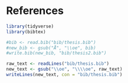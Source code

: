 # References {-}

```r
library(tidyverse)
library(bibtex)

#bib <- read.bib("bib/thesis.bib")
#new_bib <- gsub("Å", "\\oe", bib)
#write.bib(new_bib, "bib/thesis2.bib")

raw_text <- readLines("bib/thesis.bib")
new_text <- gsub("\\oe", "\\\\oe", raw_text)
writeLines(new_text, con = "bib/thesis.bib")
```

<!--

`r if (knitr::is_html_output()) '# References {-}'`

\singlespacing
\sloppy

-->

\markboth{References}{References} <!-- This manually sets the header for this unnumbered chapter -->

<!--

\noindent
\setlength{\parindent}{-0.20in}
\setlength{\leftskip}{0.20in}
\setlength{\parskip}{8pt}

-->

\setlength{\parindent}{-0.5in} <!-- config from papaja -->
\setlength{\leftskip}{0.5in}
\setlength{\parskip}{8pt}
